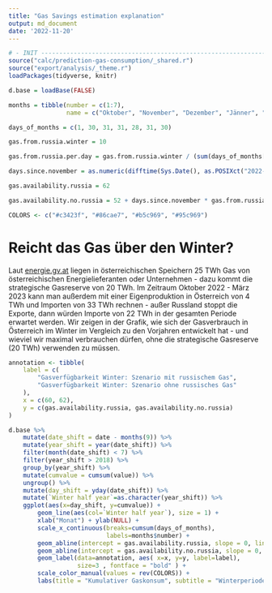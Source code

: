 ```yaml
---
title: "Gas Savings estimation explanation"
output: md_document
date: '2022-11-20'
---
```


```r
# - INIT -----------------------------------------------------------------------
source("calc/prediction-gas-consumption/_shared.r")
source("export/analysis/_theme.r")
loadPackages(tidyverse, knitr)
```

```r
d.base = loadBase(FALSE)

months = tibble(number = c(1:7),
                name = c("Oktober", "November", "Dezember", "Jänner", "Februar", "März", "April"))

days_of_months = c(1, 30, 31, 31, 28, 31, 30)

gas.from.russia.winter = 10

gas.from.russia.per.day = gas.from.russia.winter / (sum(days_of_months[1:6]))

days.since.november = as.numeric(difftime(Sys.Date(), as.POSIXct("2022-10-01")))

gas.availability.russia = 62

gas.availability.no.russia = 52 + days.since.november * gas.from.russia.per.day

COLORS <- c("#c3423f", "#86cae7", "#b5c969", "#95c969")
```
# Reicht das Gas über den Winter?

Laut [energie.gv.at](https://energie.gv.at) liegen in österreichischen Speichern 25 TWh Gas von österreichischen Energielieferanten oder Unternehmen - dazu kommt die strategische Gasreserve von 20 TWh. Im Zeitraum Oktober 2022 - März 2023 kann man außerdem mit einer Eigenproduktion in Österreich von 4 TWh und Importen von 33 TWh rechnen - außer Russland stoppt die Exporte, dann würden Importe von 22 TWh in der gesamten Periode erwartet werden. Wir zeigen in der Grafik, wie sich der Gasverbrauch in Österreich im Winter im Vergleich zu den Vorjahren entwickelt hat - und wieviel wir maximal verbrauchen dürfen, ohne die strategische Gasreserve (20 TWh) verwenden zu müssen.  

```r
annotation <- tibble(
    label = c(
        "Gasverfügbarkeit Winter: Szenario mit russischem Gas", 
        "Gasverfügbarkeit Winter: Szenario ohne russisches Gas"
    ),
    x = c(60, 62),
    y = c(gas.availability.russia, gas.availability.no.russia)
)

d.base %>%
    mutate(date_shift = date - months(9)) %>%
    mutate(year_shift = year(date_shift)) %>%
    filter(month(date_shift) < 7) %>%
    filter(year_shift > 2018) %>%
    group_by(year_shift) %>%
    mutate(cumvalue = cumsum(value)) %>%
    ungroup() %>%
    mutate(day_shift = yday(date_shift)) %>%
    mutate(`Winter half year`=as.character(year_shift)) %>%
    ggplot(aes(x=day_shift, y=cumvalue)) +
        geom_line(aes(col=`Winter half year`), size = 1) +
        xlab("Monat") + ylab(NULL) +
        scale_x_continuous(breaks=cumsum(days_of_months),
                           labels=months$number) +
        geom_abline(intercept = gas.availability.russia, slope = 0, linetype = 2) +
        geom_abline(intercept = gas.availability.no.russia, slope = 0, linetype = 2) +
        geom_label(data=annotation, aes( x=x, y=y, label=label),
                   size=3 , fontface = "bold" ) +
        scale_color_manual(values = rev(COLORS)) +
        labs(title = "Kumulativer Gaskonsum", subtitle = "Winterperiode (Oktober - März), in TWh")
```
